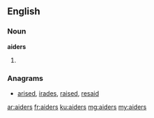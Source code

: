 ==English==

===Noun===
'''aiders'''

# {{plural of|aider}}

===Anagrams===
* [[arised#English|arised]], [[irades#English|irades]], [[raised#English|raised]], [[resaid#English|resaid]]

[[ar:aiders]]
[[fr:aiders]]
[[ku:aiders]]
[[mg:aiders]]
[[my:aiders]]